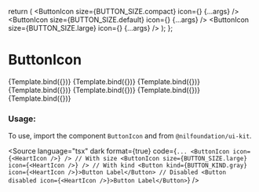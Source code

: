 
<Meta title="Form/ButtonIcon" component={ButtonIcon} />

  return (
    <StoriesLayout>
      <ButtonIcon size={BUTTON_SIZE.compact} icon={<HeartIcon />} {...args} />
      <ButtonIcon size={BUTTON_SIZE.default} icon={<HeartIcon />} {...args} />
      <ButtonIcon size={BUTTON_SIZE.large} icon={<HeartIcon />} {...args} />
    </StoriesLayout>
  );
};

# ButtonIcon

<Canvas isColumn>
  <Story
    name="Primary"
    args={{ kind: "primary" }}
    parameters={getFigmaParameters(
      "https://www.figma.com/file/YjE625ScDMf2ILjWB1sTMc/System?node-id=1159%3A27732&mode=dev"
    )}
  >
    {Template.bind({})}
  </Story>
  <Story
    name="Secondary"
    args={{ kind: "secondary" }}
    parameters={getFigmaParameters(
      "https://www.figma.com/file/YjE625ScDMf2ILjWB1sTMc/System?node-id=1172%3A28254&mode=dev"
    )}
  >
    {Template.bind({})}
  </Story>
  <Story
    name="Tertiary"
    args={{ kind: "tertiary" }}
    parameters={getFigmaParameters(
      "https://www.figma.com/file/YjE625ScDMf2ILjWB1sTMc/System?node-id=1172%3A28528&mode=dev"
    )}
  >
    {Template.bind({})}
  </Story>
  <Story
    name="Danger"
    args={{ kind: "danger" }}
  >
    {Template.bind({})}
  </Story>
  <Story
    name="Toggle"
    args={{ kind: "toggle" }}
  >
    {Template.bind({})}
  </Story>
  <Story
    name="Text"
    args={{ kind: "text" }}
  >
    {Template.bind({})}
  </Story>
  <Story name="Disabled" args={{ disabled: true }}>
    {Template.bind({})}
  </Story>
</Canvas>

<ArgsTable of={ButtonIcon} />

### Usage:

To use, import the component `ButtonIcon` and from `@nilfoundation/ui-kit`.

<Source
  language="tsx"
  dark
  format={true}
  code={`
         ...
        <ButtonIcon icon={<HeartIcon />} />
        // With size
        <ButtonIcon size={BUTTON_SIZE.large} icon={<HeartIcon />} />
        // With kind
        <Button kind={BUTTON_KIND.gray} icon={<HeartIcon />}>Button Label</Button>
        // Disabled
        <Button disabled icon={<HeartIcon />}>Button Label</Button>
  `}
/>
